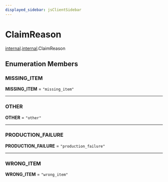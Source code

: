 ```yaml
---
displayed_sidebar: jsClientSidebar
---
```



# ClaimReason

[internal](../../modules/internal.mdx).[internal](../modules/internal.internal.mdx).ClaimReason

## Enumeration Members

### MISSING\_ITEM

 **MISSING\_ITEM** = ``"missing_item"``

___

### OTHER

 **OTHER** = ``"other"``

___

### PRODUCTION\_FAILURE

 **PRODUCTION\_FAILURE** = ``"production_failure"``

___

### WRONG\_ITEM

 **WRONG\_ITEM** = ``"wrong_item"``
